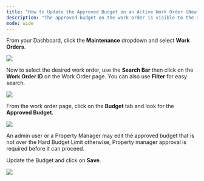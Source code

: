 ---
title: "How to Update the Approved Budget on an Active Work Order (New Experience)"
description: "The approved budget on the work order is visible to the assigned Service Provider. Changes to this budget will be seen by the Service Provider and logged on the work order for verifying budget changes."
mode: wide
---

From your Dashboard, click the **Maintenance** dropdown and select **Work Orders**.

<Frame>
  <img src="/images/rtaImage-414.jpg"/>
</Frame>

Now to select the desired work order, use the **Search Bar** then click on the **Work Order ID** on the Work Order page. You can also use **Filter** for easy search.


<Frame>
  <img src="/images/rtaImage-415.jpg"/>
</Frame>


From the work order page, click on the **Budget** tab and look for the **Approved Budget.**


<Frame>
  <img src="/images/rtaImage-416.jpg"/>
</Frame>


An admin user or a Property Manager may edit the approved budget that is not over the Hard Budget Limit otherwise, Property manager approval is required before it can proceed.

Update the Budget and click on **Save**.

<Frame>
  <img src="/images/rtaImage-417.jpg"/>
</Frame>
